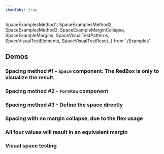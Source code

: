 ```yaml
---
showTabs: true
---
```


  SpaceExamplesMethod1,
  SpaceExamplesMethod2,
  SpaceExamplesMethod3,
  SpaceExampleMarginCollapse,
  SpaceExampleMargins,
  SpaceVisualTestPatterns,
  SpaceVisualTestElements,
  SpaceVisualTestReset,
} from './Examples'

## Demos

### Spacing method #1 - `Space` component. The RedBox is only to visualize the result.

<SpaceExamplesMethod1 />

### Spacing method #2 - `FormRow` component

<SpaceExamplesMethod2 />

### Spacing method #3 - Define the space directly

<SpaceExamplesMethod3 />

### Spacing with no margin collapse, due to the flex usage

<SpaceExampleMarginCollapse />

### All four values will result in an equivalent margin

<SpaceExampleMargins />

### Visual space testing

<SpaceVisualTestPatterns />

<SpaceVisualTestElements />

<SpaceVisualTestReset />
